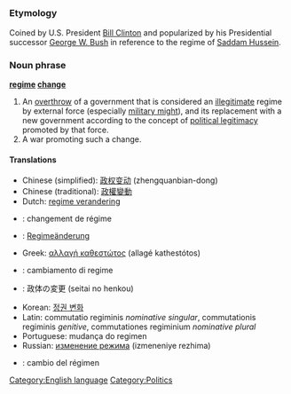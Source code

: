 =={{en}}==
[[Category:English language]]

===Etymology===
Coined by U.S. President [[w:Bill_Clinton|Bill Clinton]] and popularized by his Presidential successor [[w:George_W._Bush|George W. Bush]] in reference to the regime of [[w:Saddam_Hussein|Saddam Hussein]].

===Noun phrase===
{{Wikipedia}}
'''[[regime]] [[change]]'''

#An [[overthrow]] of a government that is considered an [[illegitimate]] regime by external force (especially [[military might]]), and its replacement with a new government according to the concept of [[political legitimacy]] promoted by that force.
#A war promoting such a change.

====Translations====
*Chinese (simplified): [[政权变动]] (zhengquanbian-dong)
*Chinese (traditional): [[政權變動]]
*Dutch: [[regime verandering]]
*{{fr}}: changement de régime 
*{{de}}: [[Regimeänderung]]
*Greek: [[αλλαγή καθεστώτος]] (allagé kathestótos)
*{{it}}: cambiamento di regime
*{{ja}}: 政体の変更 (seitai no henkou)
*Korean: [[정권 변화]]
*Latin: commutatio regiminis ''nominative singular'', commutationis regiminis ''genitive'', commutationes regiminium ''nominative plural''
*Portuguese: mudança do regimen
*Russian: [[изменение режима]] (izmeneniye rezhima)
*{{es}}: cambio del régimen

[[Category:Politics]]